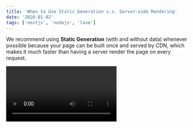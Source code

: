 ```yaml
---
title: 'When to Use Static Generation v.s. Server-side Rendering'
date: '2020-01-02'
tags: ['nextjs', 'nodejs', 'love']
---
```


We recommend using **Static Generation** (with and without data) whenever possible because your page can be built once and served by CDN, which makes it much faster than having a server render the page on every request.

<Video id='ikfAOIvn5Lc?si=9_jWGbIv2y_mHHuB' />

You can use Static Generation for many types of pages, including:

- Marketing pages
- Blog posts
- E-commerce product listings
- Help and documentation

<CustomImage src='https://raw.githubusercontent.com/Chukwuemekamusic/blogPosts/master/images/education.jpg' alt='ChatGPT provides update'/>

You should ask yourself: "Can I pre-render this page **ahead** of a user's request?" If the answer is yes, then you should choose Static Generation.

On the other hand, Static Generation is **not** a good idea if you cannot pre-render a page ahead of a user's request. Maybe your page shows frequently updated data, and the page content changes on every request.

In that case, you can use **Server-Side Rendering**. It will be slower, but the pre-rendered page will always be up-to-date. Or you can skip pre-rendering and use client-side JavaScript to populate data.
